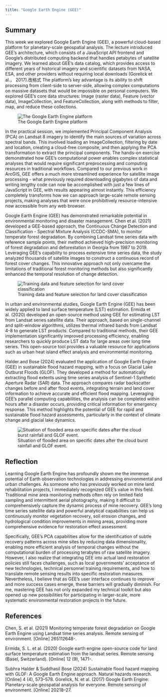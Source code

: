 ```yaml
---
title: "Google Earth Engine (GEE)"
---
```


## Summary

This week we explored Google Earth Engine (GEE), a powerful cloud-based platform for planetary-scale geospatial analysis. The lecture introduced GEE's architecture, which consists of a JavaScript API frontend and Google's distributed computing backend that handles petabytes of satellite imagery. We learned about GEE's data catalog, which provides access to different years of historical imagery and scientific datasets from NASA, ESA, and other providers without requiring local downloads (Gorelick et al.， 2017).改格式 The platform's key advantage is its ability to shift processing from client-side to server-side, allowing complex computations on massive datasets that would be impossible on personal computers. We explored GEE's core data structures: Image (raster data), Feature (vector data), ImageCollection, and FeatureCollection, along with methods to filter, map, and reduce these collections.

![The Google Earth Engine platform](qimages/5.1.png){fig-align="center"}


In the practical session, we implemented Principal Component Analysis (PCA) on Landsat 8 imagery to identify the main sources of variation across spectral bands. This involved loading an ImageCollection, filtering by date and location, creating a cloud-free composite, and then applying the PCA transformation to extract the principal components. The hands-on exercise demonstrated how GEE's computational power enables complex statistical analyses that would require significant preprocessing and computing resources in traditional workflows. Compared to our previous work in ArcGIS, GEE offers a much more streamlined experience for satellite image processing - what previously required downloading gigabytes of data and writing lengthy code can now be accomplished with just a few lines of JavaScript in GEE, with results appearing almost instantly. This efficiency completely transforms how we can approach large-scale remote sensing projects, making analyses that were once prohibitively resource-intensive now accessible from any web browser.

Google Earth Engine (GEE) has demonstrated remarkable potential in environmental monitoring and disaster management. Chen et al. (2021) developed a GEE-based approach, the Continuous Change Detection and Classification - Spectral Mixture Analysis (CCDC-SMA), to monitor temperate forest degradation. By combining Landsat time series data with reference sample points, their method achieved high-precision monitoring of forest degradation and deforestation in Georgia from 1987 to 2019. Leveraging GEE's capability to process extensive time series data, the study analyzed thousands of satellite images to construct a continuous record of forest cover changes. This innovative approach not only overcame the limitations of traditional forest monitoring methods but also significantly enhanced the temporal resolution of change detection.
 
 
![Training data and feature selection for land cover classification](qimages/5.2.jpg){fig-align="center"} 


In urban and environmental studies, Google Earth Engine (GEE) has been widely applied to land surface temperature (LST) estimation. Ermida et al. (2020) developed an open-source method using GEE for estimating LST from Landsat series satellite data. Their approach, based on single-channel and split-window algorithms, utilizes thermal infrared bands from Landsat 4-8 to generate LST products. Compared to traditional methods, their GEE implementation significantly improved processing efficiency, enabling researchers to quickly produce LST data for large areas over long time series. This open-source tool provides a valuable resource for applications such as urban heat island effect analysis and environmental monitoring.


Halder and Bose (2024) evaluated the application of Google Earth Engine (GEE) in sustainable flood hazard mapping, with a focus on Glacial Lake Outburst Floods (GLOF). They developed a method for automatically extracting flood extents using time series analysis of Sentinel-1 Synthetic Aperture Radar (SAR) data. The approach compares radar backscatter changes before and after flood events, integrating terrain and land cover information to achieve accurate and efficient flood mapping. Leveraging GEE's parallel computing capabilities, the analysis can be completed within hours after a disaster occurs, providing critical information for emergency response. This method highlights the potential of GEE for rapid and sustainable flood hazard assessments, particularly in the context of climate change and glacial lake dynamics.

![Situation of flooded area on specific dates after the cloud burst rainfall and GLOF event.](qimages/5.3.jpg){fig-align="center"} 
 
## Reflection

Learning Google Earth Engine has profoundly shown me the immense potential of Earth observation technologies in addressing environmental and urban challenges. As someone who has previously worked on mine land rehabilitation projects, I immediately recognized GEE's value in this field. Traditional mine area monitoring methods often rely on limited field sampling and intermittent aerial photography, making it difficult to comprehensively capture the dynamic process of mine recovery. GEE's long time series satellite data and powerful analytical capabilities can help us continuously monitor vegetation recovery, soil erosion changes, and hydrological condition improvements in mining areas, providing more comprehensive evidence for restoration effect assessment.

Specifically, GEE's PCA capabilities allow for the identification of subtle recovery patterns across mine sites by reducing data dimensionality, enabling more efficient analysis of temporal changes without the computational burden of processing terabytes of raw satellite imagery. However, I also realize that integrating GEE into actual land restoration policies still faces challenges, such as local governments' acceptance of new technologies, technical personnel training requirements, and how to translate remote sensing results into specific restoration measures. Nevertheless, I believe that as GEE's user interface continues to improve and more success cases emerge, these barriers will gradually diminish. For me, mastering GEE has not only expanded my technical toolkit but also opened up new possibilities for participating in larger-scale, more systematic environmental restoration projects in the future.

## References

Chen, S. et al. (2021) Monitoring temperate forest degradation on Google Earth Engine using Landsat time series analysis. Remote sensing of environment. [Online] 265112648-.

Ermida, S. L. et al. (2020) Google earth engine open-source code for land surface temperature estimation from the landsat series. Remote sensing (Basel, Switzerland). [Online] 12 (9), 1471-.


Subhra Halder & Suddhasil Bose (2024) Sustainable flood hazard mapping with GLOF: A Google Earth Engine approach. Natural hazards research. [Online] 4 (4), 573–578.
Gorelick, N. et al. (2017) Google Earth Engine: Planetary-scale geospatial analysis for everyone. Remote sensing of environment. [Online] 20218–27.
























